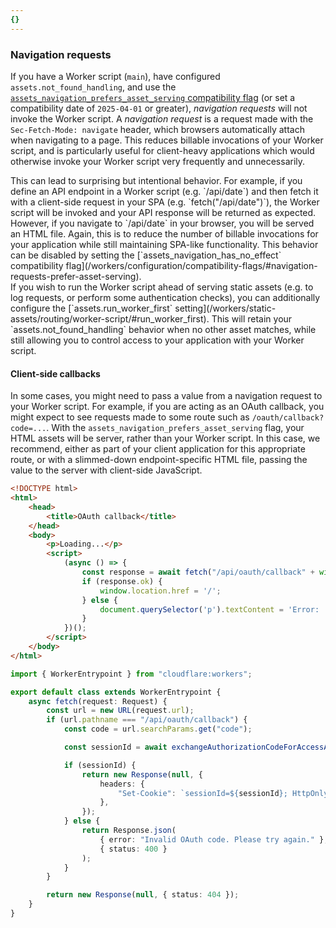 ```yaml
---
{}
---
```



### Navigation requests

If you have a Worker script (`main`), have configured `assets.not_found_handling`, and use the [`assets_navigation_prefers_asset_serving` compatibility flag](/workers/configuration/compatibility-flags/#navigation-requests-prefer-asset-serving) (or set a compatibility date of `2025-04-01` or greater), _navigation requests_ will not invoke the Worker script. A _navigation request_ is a request made with the `Sec-Fetch-Mode: navigate` header, which browsers automatically attach when navigating to a page. This reduces billable invocations of your Worker script, and is particularly useful for client-heavy applications which would otherwise invoke your Worker script very frequently and unnecessarily.

<Aside type="note">
This can lead to surprising but intentional behavior. For example, if you define an API endpoint in a Worker script (e.g. `/api/date`) and then fetch it with a client-side request in your SPA (e.g. `fetch("/api/date")`), the Worker script will be invoked and your API response will be returned as expected. However, if you navigate to `/api/date` in your browser, you will be served an HTML file. Again, this is to reduce the number of billable invocations for your application while still maintaining SPA-like functionality. This behavior can be disabled by setting the [`assets_navigation_has_no_effect` compatibility flag](/workers/configuration/compatibility-flags/#navigation-requests-prefer-asset-serving).
</Aside>

<Aside type="tip">
If you wish to run the Worker script ahead of serving static assets (e.g. to log requests, or perform some authentication checks), you can additionally configure the [`assets.run_worker_first` setting](/workers/static-assets/routing/worker-script/#run_worker_first). This will retain your `assets.not_found_handling` behavior when no other asset matches, while still allowing you to control access to your application with your Worker script.
</Aside>

#### Client-side callbacks

In some cases, you might need to pass a value from a navigation request to your Worker script. For example, if you are acting as an OAuth callback, you might expect to see requests made to some route such as `/oauth/callback?code=...`. With the `assets_navigation_prefers_asset_serving` flag, your HTML assets will be server, rather than your Worker script. In this case, we recommend, either as part of your client application for this appropriate route, or with a slimmed-down endpoint-specific HTML file, passing the value to the server with client-side JavaScript.

```html title="./dist/oauth/callback.html"
<!DOCTYPE html>
<html>
	<head>
		<title>OAuth callback</title>
	</head>
	<body>
		<p>Loading...</p>
		<script>
			(async () => {
				const response = await fetch("/api/oauth/callback" + window.location.search);
				if (response.ok) {
					window.location.href = '/';
				} else {
					document.querySelector('p').textContent = 'Error: ' + (await response.json()).error;
				}
			})();
		</script>
	</body>
</html>
```

<TypeScriptExample filename="./worker/index.ts">

```ts
import { WorkerEntrypoint } from "cloudflare:workers";

export default class extends WorkerEntrypoint {
	async fetch(request: Request) {
		const url = new URL(request.url);
		if (url.pathname === "/api/oauth/callback") {
			const code = url.searchParams.get("code");

			const sessionId = await exchangeAuthorizationCodeForAccessAndRefreshTokensAndPersistToDatabaseAndGetSessionId(code);

			if (sessionId) {
				return new Response(null, {
					headers: {
						"Set-Cookie": `sessionId=${sessionId}; HttpOnly; SameSite=Strict; Secure; Path=/; Max-Age=86400`,
					},
				});
			} else {
				return Response.json(
					{ error: "Invalid OAuth code. Please try again." },
					{ status: 400 }
				);
			}
		}

		return new Response(null, { status: 404 });
	}
}
```

</TypeScriptExample>